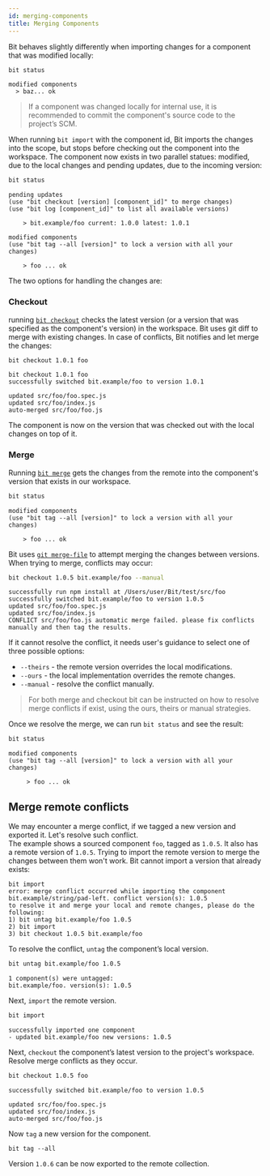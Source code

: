 ```yaml
---
id: merging-components
title: Merging Components
---
```


Bit behaves slightly differently when importing changes for a component that was modified locally:

```bash
bit status
```

```shell
modified components
  > baz... ok
```

> If a component was changed locally for internal use, it is recommended to commit the component's source code to the project’s SCM.

When running `bit import` with the component id, Bit imports the changes into the scope, but stops before checking out the component into the workspace. The component now exists in two parallel statues: modified, due to the local changes and pending updates, due to the incoming version:

```bash
bit status
```

```shell
pending updates
(use "bit checkout [version] [component_id]" to merge changes)
(use "bit log [component_id]" to list all available versions)

    > bit.example/foo current: 1.0.0 latest: 1.0.1

modified components
(use "bit tag --all [version]" to lock a version with all your changes)

    > foo ... ok
```

The two options for handling the changes are:

### Checkout

running [`bit checkout`](/docs/apis/cli-all#checkout) checks the latest version (or a version that was specified as the component's version) in the workspace. Bit uses git diff to merge with existing changes. In case of conflicts, Bit notifies and let merge the changes:

```bash
bit checkout 1.0.1 foo
```

```shell
bit checkout 1.0.1 foo
successfully switched bit.example/foo to version 1.0.1

updated src/foo/foo.spec.js
updated src/foo/index.js
auto-merged src/foo/foo.js
```

The component is now on the version that was checked out with the local changes on top of it.

### Merge

Running [`bit merge`](/docs/apis/cli-all#merge) gets the changes from the remote into the component's version that exists in our workspace.

```bash
bit status
```

```shell
modified components
(use "bit tag --all [version]" to lock a version with all your changes)

    > foo ... ok
```

Bit uses [`git merge-file`](https://git-scm.com/docs/git-merge-file) to attempt merging the changes between versions. When trying to merge, conflicts may occur:

```bash
bit checkout 1.0.5 bit.example/foo --manual
```

```shell
successfully run npm install at /Users/user/Bit/test/src/foo
successfully switched bit.example/foo to version 1.0.5
updated src/foo/foo.spec.js
updated src/foo/index.js
CONFLICT src/foo/foo.js automatic merge failed. please fix conflicts manually and then tag the results.
```

If it cannot resolve the conflict, it needs user's guidance to select one of three possible options:

- `--theirs` - the remote version overrides the local modifications.
- `--ours` - the local implementation overrides the remote changes.
- `--manual` - resolve the conflict manually.

> For both merge and checkout bit can be instructed on how to resolve merge conflicts if exist, using the ours, theirs or manual strategies.

Once we resolve the merge, we can run `bit status` and see the result:

```bash
bit status
```

```shell
modified components
(use "bit tag --all [version]" to lock a version with all your changes)

     > foo ... ok
```

## Merge remote conflicts

We may encounter a merge conflict, if we tagged a new version and exported it. Let's resolve such conflict.  
The example shows a sourced component `foo`, tagged as `1.0.5`. It also has a remote version of `1.0.5`. Trying to import the remote version to merge the changes between them won't work. Bit cannot import a version that already exists:

```shell
bit import
error: merge conflict occurred while importing the component bit.example/string/pad-left. conflict version(s): 1.0.5
to resolve it and merge your local and remote changes, please do the following:
1) bit untag bit.example/foo 1.0.5
2) bit import
3) bit checkout 1.0.5 bit.example/foo
```

To resolve the conflict, `untag` the component’s local version.

```bash
bit untag bit.example/foo 1.0.5
```

```shell
1 component(s) were untagged:
bit.example/foo. version(s): 1.0.5
```

Next, `import` the remote version.

```bash
bit import
```

```shell
successfully imported one component
- updated bit.example/foo new versions: 1.0.5
```

Next, `checkout` the component’s latest version to the project's workspace. Resolve merge conflicts as they occur.

```bash
bit checkout 1.0.5 foo
```

```shell
successfully switched bit.example/foo to version 1.0.5

updated src/foo/foo.spec.js
updated src/foo/index.js
auto-merged src/foo/foo.js
```

Now `tag` a new version for the component.

```shell
bit tag --all
```

Version `1.0.6` can be now exported to the remote collection.
